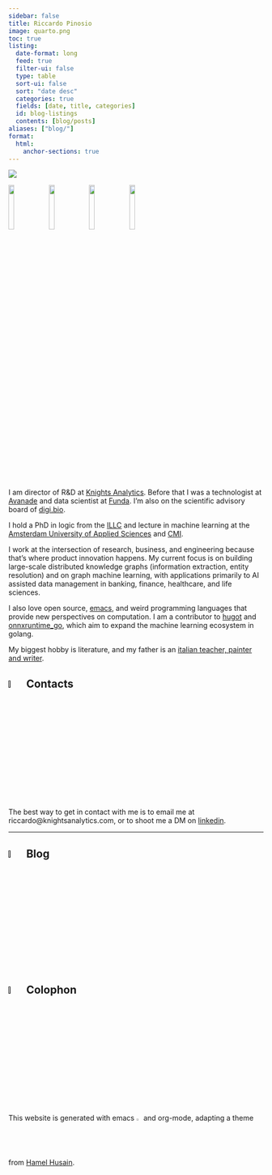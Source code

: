 ```yaml
---
sidebar: false
title: Riccardo Pinosio
image: quarto.png
toc: true
listing:
  date-format: long
  feed: true
  filter-ui: false
  type: table
  sort-ui: false
  sort: "date desc"
  categories: true
  fields: [date, title, categories]
  id: blog-listings
  contents: [blog/posts]
aliases: ["blog/"]
format:
  html:
    anchor-sections: true
---
```


::: {layout="[25,60]" .profile-header}

:::::: {}

![](headshot.jpeg){.profile-pic}

::::::::: {.centerdiv}

[![](icons/linkedin.svg){width="15%"}](https://www.linkedin.com/in/riccardopinosio/)
[![](icons/github-mark-white.png){width="15%" .light-hide}](https://www.github.com/riccardopinosio/)
[![](icons/github-mark.png){width="15%" .dark-hide}](https://www.github.com/riccardopinosio/)
[![](icons/scholar.png){width="15%"}](https://www.github.com/riccardopinosio/)

:::::::::

::::::

:::::: {}

I am director of R&D at [Knights Analytics](https://www.knightsanalytics.com). Before that I was a technologist at [Avanade](https://en.wikipedia.org/wiki/Avanade) and data scientist at [Funda](https://www.funda.nl/). I'm also on the scientific advisory board of [digi.bio](https://digi.bio).

I hold a PhD in logic from the [ILLC](https://www.illc.uva.nl) and lecture in machine learning at the [Amsterdam University of Applied Sciences](https://www.amsterdamuas.com/) and [CMI](https://www.cmihva.nl/en/).

I work at the intersection of research, business, and engineering because that's where product innovation happens. My current focus is on building large-scale distributed knowledge graphs (information extraction, entity resolution) and on graph machine learning, with applications primarily to AI assisted data management in banking, finance, healthcare, and life sciences.

::::::

:::

I also love open source, [emacs](https://www.gnu.org/software/emacs/), and weird programming languages that provide new perspectives on computation. I am a contributor to [hugot](https://github.com/knights-analytics/hugot) and [onnxruntime_go](https://github.com/yalue/onnxruntime_go), which aim to expand the machine learning ecosystem in golang.

My biggest hobby is literature, and my father is an [italian teacher, painter and writer](https://www.corradopinosio.com).

## [![](icons/cell_phone.svg){width="6%"}]() Contacts

The best way to get in contact with me is to email me at riccardo@knightsanalytics.com, or to shoot me a DM on [linkedin](https://www.linkedin.com/in/riccardopinosio).

---

## [![](icons/news.svg){width="6%"}]() Blog

::: {#blog-listings}
:::

## [![](icons/copyleft.svg){width="6%"}]() Colophon

This website is generated with emacs ![](icons/emacslogo.png){width=2%} and org-mode, adapting a theme from [Hamel Husain](https://hamel.dev/).
